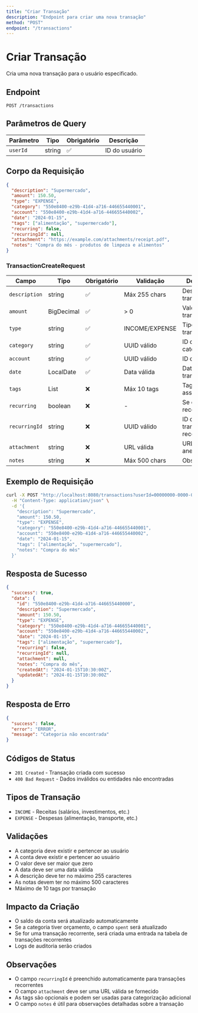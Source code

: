 ```yaml
---
title: "Criar Transação"
description: "Endpoint para criar uma nova transação"
method: "POST"
endpoint: "/transactions"
---
```


# Criar Transação

Cria uma nova transação para o usuário especificado.

## Endpoint

```
POST /transactions
```

## Parâmetros de Query

| Parâmetro | Tipo | Obrigatório | Descrição |
|-----------|------|-------------|-----------|
| `userId` | string | ✅ | ID do usuário |

## Corpo da Requisição

```json
{
  "description": "Supermercado",
  "amount": 150.50,
  "type": "EXPENSE",
  "category": "550e8400-e29b-41d4-a716-446655440001",
  "account": "550e8400-e29b-41d4-a716-446655440002",
  "date": "2024-01-15",
  "tags": ["alimentação", "supermercado"],
  "recurring": false,
  "recurringId": null,
  "attachment": "https://example.com/attachments/receipt.pdf",
  "notes": "Compra do mês - produtos de limpeza e alimentos"
}
```

### TransactionCreateRequest

| Campo | Tipo | Obrigatório | Validação | Descrição |
|-------|------|-------------|-----------|-----------|
| `description` | string | ✅ | Máx 255 chars | Descrição da transação |
| `amount` | BigDecimal | ✅ | > 0 | Valor da transação |
| `type` | string | ✅ | INCOME/EXPENSE | Tipo da transação |
| `category` | string | ✅ | UUID válido | ID da categoria |
| `account` | string | ✅ | UUID válido | ID da conta |
| `date` | LocalDate | ✅ | Data válida | Data da transação |
| `tags` | List<string> | ❌ | Máx 10 tags | Tags associadas |
| `recurring` | boolean | ❌ | - | Se é recorrente |
| `recurringId` | string | ❌ | UUID válido | ID da transação recorrente |
| `attachment` | string | ❌ | URL válida | URL do anexo |
| `notes` | string | ❌ | Máx 500 chars | Observações |

## Exemplo de Requisição

```bash
curl -X POST "http://localhost:8080/transactions?userId=00000000-0000-0000-0000-000000000001" \
  -H "Content-Type: application/json" \
  -d '{
    "description": "Supermercado",
    "amount": 150.50,
    "type": "EXPENSE",
    "category": "550e8400-e29b-41d4-a716-446655440001",
    "account": "550e8400-e29b-41d4-a716-446655440002",
    "date": "2024-01-15",
    "tags": ["alimentação", "supermercado"],
    "notes": "Compra do mês"
  }'
```

## Resposta de Sucesso

```json
{
  "success": true,
  "data": {
    "id": "550e8400-e29b-41d4-a716-446655440000",
    "description": "Supermercado",
    "amount": 150.50,
    "type": "EXPENSE",
    "category": "550e8400-e29b-41d4-a716-446655440001",
    "account": "550e8400-e29b-41d4-a716-446655440002",
    "date": "2024-01-15",
    "tags": ["alimentação", "supermercado"],
    "recurring": false,
    "recurringId": null,
    "attachment": null,
    "notes": "Compra do mês",
    "createdAt": "2024-01-15T10:30:00Z",
    "updatedAt": "2024-01-15T10:30:00Z"
  }
}
```

## Resposta de Erro

```json
{
  "success": false,
  "error": "ERROR",
  "message": "Categoria não encontrada"
}
```

## Códigos de Status

- `201 Created` - Transação criada com sucesso
- `400 Bad Request` - Dados inválidos ou entidades não encontradas

## Tipos de Transação

- `INCOME` - Receitas (salários, investimentos, etc.)
- `EXPENSE` - Despesas (alimentação, transporte, etc.)

## Validações

- A categoria deve existir e pertencer ao usuário
- A conta deve existir e pertencer ao usuário
- O valor deve ser maior que zero
- A data deve ser uma data válida
- A descrição deve ter no máximo 255 caracteres
- As notas devem ter no máximo 500 caracteres
- Máximo de 10 tags por transação

## Impacto da Criação

- O saldo da conta será atualizado automaticamente
- Se a categoria tiver orçamento, o campo `spent` será atualizado
- Se for uma transação recorrente, será criada uma entrada na tabela de transações recorrentes
- Logs de auditoria serão criados

## Observações

- O campo `recurringId` é preenchido automaticamente para transações recorrentes
- O campo `attachment` deve ser uma URL válida se fornecido
- As tags são opcionais e podem ser usadas para categorização adicional
- O campo `notes` é útil para observações detalhadas sobre a transação 